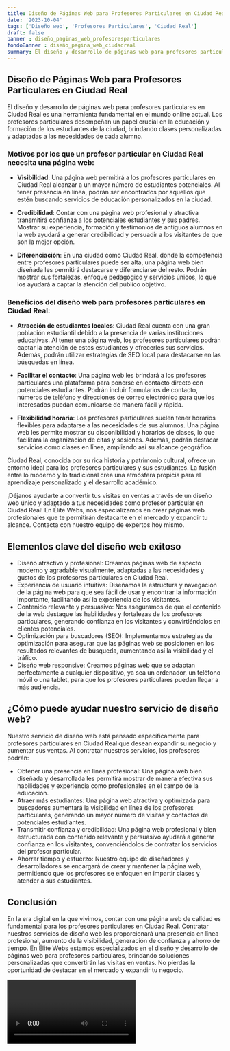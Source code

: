 ```yaml
---
title: Diseño de Páginas Web para Profesores Particulares en Ciudad Real
date: '2023-10-04'
tags: ['Diseño web', 'Profesores Particulares', 'Ciudad Real']
draft: false
banner : diseño_paginas_web_profesoresparticulares
fondoBanner : diseño_pagina_web_ciudadreal
summary: El diseño y desarrollo de páginas web para profesores particulares en Ciudad Real es una herramienta fundamental en el mundo online actual. Los profesores particulares desempeñan un papel crucial en la educación y formación de los estudiantes de la ciudad, brindando clases personalizadas y adaptadas a las necesidades de cada alumno.
---
```


## Diseño de Páginas Web para Profesores Particulares en Ciudad Real

El diseño y desarrollo de páginas web para profesores particulares en Ciudad Real es una herramienta fundamental en el mundo online actual. Los profesores particulares desempeñan un papel crucial en la educación y formación de los estudiantes de la ciudad, brindando clases personalizadas y adaptadas a las necesidades de cada alumno.

### Motivos por los que un profesor particular en Ciudad Real necesita una página web:

- **Visibilidad**: Una página web permitirá a los profesores particulares en Ciudad Real alcanzar a un mayor número de estudiantes potenciales. Al tener presencia en línea, podrán ser encontrados por aquellos que estén buscando servicios de educación personalizados en la ciudad.

- **Credibilidad**: Contar con una página web profesional y atractiva transmitirá confianza a los potenciales estudiantes y sus padres. Mostrar su experiencia, formación y testimonios de antiguos alumnos en la web ayudará a generar credibilidad y persuadir a los visitantes de que son la mejor opción.

- **Diferenciación**: En una ciudad como Ciudad Real, donde la competencia entre profesores particulares puede ser alta, una página web bien diseñada les permitirá destacarse y diferenciarse del resto. Podrán mostrar sus fortalezas, enfoque pedagógico y servicios únicos, lo que los ayudará a captar la atención del público objetivo.

### Beneficios del diseño web para profesores particulares en Ciudad Real:

- **Atracción de estudiantes locales**: Ciudad Real cuenta con una gran población estudiantil debido a la presencia de varias instituciones educativas. Al tener una página web, los profesores particulares podrán captar la atención de estos estudiantes y ofrecerles sus servicios. Además, podrán utilizar estrategias de SEO local para destacarse en las búsquedas en línea.

- **Facilitar el contacto**: Una página web les brindará a los profesores particulares una plataforma para ponerse en contacto directo con potenciales estudiantes. Podrán incluir formularios de contacto, números de teléfono y direcciones de correo electrónico para que los interesados puedan comunicarse de manera fácil y rápida.

- **Flexibilidad horaria**: Los profesores particulares suelen tener horarios flexibles para adaptarse a las necesidades de sus alumnos. Una página web les permite mostrar su disponibilidad y horarios de clases, lo que facilitará la organización de citas y sesiones. Además, podrán destacar servicios como clases en línea, ampliando así su alcance geográfico.

Ciudad Real, conocida por su rica historia y patrimonio cultural, ofrece un entorno ideal para los profesores particulares y sus estudiantes. La fusión entre lo moderno y lo tradicional crea una atmósfera propicia para el aprendizaje personalizado y el desarrollo académico.

¡Déjanos ayudarte a convertir tus visitas en ventas a través de un diseño web único y adaptado a tus necesidades como profesor particular en Ciudad Real! En Élite Webs, nos especializamos en crear páginas web profesionales que te permitirán destacarte en el mercado y expandir tu alcance. Contacta con nuestro equipo de expertos hoy mismo.

<GifSeo />

<Cta />

## Elementos clave del diseño web exitoso

- Diseño atractivo y profesional: Creamos páginas web de aspecto moderno y agradable visualmente, adaptadas a las necesidades y gustos de los profesores particulares en Ciudad Real.
- Experiencia de usuario intuitiva: Diseñamos la estructura y navegación de la página web para que sea fácil de usar y encontrar la información importante, facilitando así la experiencia de los visitantes.
- Contenido relevante y persuasivo: Nos aseguramos de que el contenido de la web destaque las habilidades y fortalezas de los profesores particulares, generando confianza en los visitantes y convirtiéndolos en clientes potenciales.
- Optimización para buscadores (SEO): Implementamos estrategias de optimización para asegurar que las páginas web se posicionen en los resultados relevantes de búsqueda, aumentando así la visibilidad y el tráfico.
- Diseño web responsive: Creamos páginas web que se adaptan perfectamente a cualquier dispositivo, ya sea un ordenador, un teléfono móvil o una tablet, para que los profesores particulares puedan llegar a más audiencia.

## ¿Cómo puede ayudar nuestro servicio de diseño web?

Nuestro servicio de diseño web está pensado específicamente para profesores particulares en Ciudad Real que desean expandir su negocio y aumentar sus ventas. Al contratar nuestros servicios, los profesores podrán:

- Obtener una presencia en línea profesional: Una página web bien diseñada y desarrollada les permitirá mostrar de manera efectiva sus habilidades y experiencia como profesionales en el campo de la educación.
- Atraer más estudiantes: Una página web atractiva y optimizada para buscadores aumentará la visibilidad en línea de los profesores particulares, generando un mayor número de visitas y contactos de potenciales estudiantes.
- Transmitir confianza y credibilidad: Una página web profesional y bien estructurada con contenido relevante y persuasivo ayudará a generar confianza en los visitantes, convenciéndolos de contratar los servicios del profesor particular.
- Ahorrar tiempo y esfuerzo: Nuestro equipo de diseñadores y desarrolladores se encargará de crear y mantener la página web, permitiendo que los profesores se enfoquen en impartir clases y atender a sus estudiantes.

## Conclusión

En la era digital en la que vivimos, contar con una página web de calidad es fundamental para los profesores particulares en Ciudad Real. Contratar nuestros servicios de diseño web les proporcionará una presencia en línea profesional, aumento de la visibilidad, generación de confianza y ahorro de tiempo. En Élite Webs estamos especializados en el diseño y desarrollo de páginas web para profesores particulares, brindando soluciones personalizadas que convertirán las visitas en ventas. No pierdas la oportunidad de destacar en el mercado y expandir tu negocio.

<Video />

<CtaBot job='Profesores Particulares' city='Ciudad Real'/>

<Gmaps query='Ciudad Real+españa+maps' />